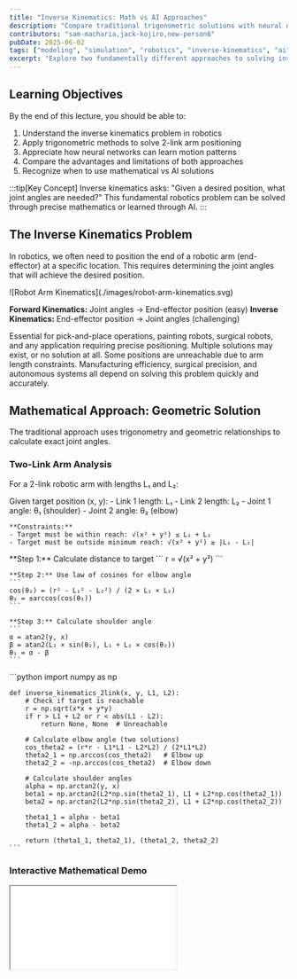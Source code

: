 ```yaml
---
title: "Inverse Kinematics: Math vs AI Approaches"
description: "Compare traditional trigonometric solutions with neural network approaches for robotic arm control and motion planning"
contributors: "sam-macharia,jack-kojiro,new-person6"
pubDate: 2025-06-02
tags: ["modeling", "simulation", "robotics", "inverse-kinematics", "ai", "neural-networks"]
excerpt: "Explore two fundamentally different approaches to solving inverse kinematics: classical mathematical methods using trigonometry versus modern AI techniques using neural networks."
---
```



<UniversalContributors 
  contributors={frontmatter.contributors}
/>

## Learning Objectives

By the end of this lecture, you should be able to:

1. Understand the inverse kinematics problem in robotics
2. Apply trigonometric methods to solve 2-link arm positioning
3. Appreciate how neural networks can learn motion patterns
4. Compare the advantages and limitations of both approaches
5. Recognize when to use mathematical vs AI solutions

:::tip[Key Concept]
Inverse kinematics asks: "Given a desired position, what joint angles are needed?" This fundamental robotics problem can be solved through precise mathematics or learned through AI.
:::

## The Inverse Kinematics Problem

In robotics, we often need to position the end of a robotic arm (end-effector) at a specific location. This requires determining the joint angles that will achieve the desired position.

<div style={{ display: 'flex', justifyContent: 'center', width: '100%' }}>
![Robot Arm Kinematics](./images/robot-arm-kinematics.svg)
</div>

**Forward Kinematics:** Joint angles → End-effector position (easy)
**Inverse Kinematics:** End-effector position → Joint angles (challenging)

<CardGrid>
  <Card title="Why It Matters">
    Essential for pick-and-place operations, painting robots, surgical robots, and any application requiring precise positioning.
  </Card>
  <Card title="The Challenge">
    Multiple solutions may exist, or no solution at all. Some positions are unreachable due to arm length constraints.
  </Card>
  <Card title="Real-World Impact">
    Manufacturing efficiency, surgical precision, and autonomous systems all depend on solving this problem quickly and accurately.
  </Card>
</CardGrid>

## Mathematical Approach: Geometric Solution

The traditional approach uses trigonometry and geometric relationships to calculate exact joint angles.

### Two-Link Arm Analysis

For a 2-link robotic arm with lengths L₁ and L₂:

<Tabs>
  <TabItem label="Geometric Setup">
    Given target position (x, y):
    - Link 1 length: L₁
    - Link 2 length: L₂  
    - Joint 1 angle: θ₁ (shoulder)
    - Joint 2 angle: θ₂ (elbow)
    
    **Constraints:**
    - Target must be within reach: √(x² + y²) ≤ L₁ + L₂
    - Target must be outside minimum reach: √(x² + y²) ≥ |L₁ - L₂|
  </TabItem>
  <TabItem label="Mathematical Solution">
    **Step 1:** Calculate distance to target
    ```
    r = √(x² + y²)
    ```
    
    **Step 2:** Use law of cosines for elbow angle
    ```
    cos(θ₂) = (r² - L₁² - L₂²) / (2 × L₁ × L₂)
    θ₂ = ±arccos(cos(θ₂))
    ```
    
    **Step 3:** Calculate shoulder angle
    ```
    α = atan2(y, x)
    β = atan2(L₂ × sin(θ₂), L₁ + L₂ × cos(θ₂))
    θ₁ = α - β
    ```
  </TabItem>
  <TabItem label="Implementation">
    ```python
    import numpy as np
    
    def inverse_kinematics_2link(x, y, L1, L2):
        # Check if target is reachable
        r = np.sqrt(x*x + y*y)
        if r > L1 + L2 or r < abs(L1 - L2):
            return None, None  # Unreachable
        
        # Calculate elbow angle (two solutions)
        cos_theta2 = (r*r - L1*L1 - L2*L2) / (2*L1*L2)
        theta2_1 = np.arccos(cos_theta2)   # Elbow up
        theta2_2 = -np.arccos(cos_theta2)  # Elbow down
        
        # Calculate shoulder angles
        alpha = np.arctan2(y, x)
        beta1 = np.arctan2(L2*np.sin(theta2_1), L1 + L2*np.cos(theta2_1))
        beta2 = np.arctan2(L2*np.sin(theta2_2), L1 + L2*np.cos(theta2_2))
        
        theta1_1 = alpha - beta1
        theta1_2 = alpha - beta2
        
        return (theta1_1, theta2_1), (theta1_2, theta2_2)
    ```
  </TabItem>
</Tabs>

### Interactive Mathematical Demo

<div style={{ width: '100%', height: '1200px', marginBottom: '2rem' }}>
  <iframe 
    src="/education/modeling-and-simulation/components/math-inverse-kinematics.html" 
    style={{ width: '100%', height: '100%', border: 'none', borderRadius: '8px' }}
    title="Math Approach to Inverse Kinematics" 
  />
</div>

**Try this:** Manually set different target positions and observe how the mathematical solution instantly calculates the exact joint angles needed. Notice the two possible configurations (elbow up/down) for most positions.

## AI Approach: Neural Network Learning

Instead of deriving equations, we can train a neural network to learn the relationship between positions and joint angles from data.

### Neural Network Architecture

<Tabs>
  <TabItem label="Network Design">
    **Input Layer:** Target position (x, y)
    **Hidden Layers:** 2-3 layers with 16-32 neurons each
    **Output Layer:** Joint angles (θ₁, θ₂)
    **Activation:** ReLU for hidden layers, linear for output
    
    ```python
    import tensorflow as tf
    
    model = tf.keras.Sequential([
        tf.keras.layers.Dense(32, activation='relu', input_shape=(2,)),
        tf.keras.layers.Dense(32, activation='relu'),
        tf.keras.layers.Dense(16, activation='relu'),
        tf.keras.layers.Dense(2, activation='linear')  # θ₁, θ₂
    ])
    ```
  </TabItem>
  <TabItem label="Training Data">
    **Data Generation:**
    1. Generate random joint angles
    2. Calculate resulting end-effector positions (forward kinematics)
    3. Create (position → angles) training pairs
    
    ```python
    def generate_training_data(n_samples=10000):
        theta1 = np.random.uniform(-np.pi, np.pi, n_samples)
        theta2 = np.random.uniform(-np.pi, np.pi, n_samples)
        
        # Forward kinematics
        x = L1 * np.cos(theta1) + L2 * np.cos(theta1 + theta2)
        y = L1 * np.sin(theta1) + L2 * np.sin(theta1 + theta2)
        
        positions = np.column_stack([x, y])
        angles = np.column_stack([theta1, theta2])
        
        return positions, angles
    ```
  </TabItem>
  <TabItem label="Training Process">
    **Loss Function:** Mean squared error between predicted and actual angles
    **Optimization:** Adam optimizer with learning rate scheduling
    **Regularization:** Dropout and early stopping to prevent overfitting
    
    ```python
    model.compile(
        optimizer='adam',
        loss='mse',
        metrics=['mae']
    )
    
    history = model.fit(
        train_positions, train_angles,
        validation_data=(val_positions, val_angles),
        epochs=100,
        batch_size=32,
        callbacks=[
            tf.keras.callbacks.EarlyStopping(patience=10),
            tf.keras.callbacks.ReduceLROnPlateau(patience=5)
        ]
    )
    ```
  </TabItem>
</Tabs>

### Interactive AI Demo

<div style={{ width: '100%', height: '1200px', marginBottom: '2rem' }}>
  <iframe 
    src="/education/modeling-and-simulation/components/ai-inverse-kinematics.html" 
    style={{ width: '100%', height: '100%', border: 'none', borderRadius: '8px' }}
    title="AI Approach to Inverse Kinematics" 
  />
</div>

**Try this:** Manually set target positions and see how the neural network predicts joint angles. Notice how it learns smooth motion patterns and handles the workspace boundaries. The prediction may not be as precise as the mathematical solution but shows learned behavior.

## Comparing Both Approaches

<CardGrid>
  <Card title="Mathematical Approach" icon="document">
    **Advantages:**
    - Exact solutions when they exist
    - Instant computation
    - Predictable and interpretable
    - No training data required
    
    **Disadvantages:**
    - Complex for >2 joints
    - Doesn't handle constraints well
    - Multiple solutions require selection logic
    - Difficult for non-standard geometries
  </Card>
  <Card title="AI Approach" icon="star">
    **Advantages:**
    - Handles complex geometries
    - Can incorporate constraints naturally
    - Scales to many joints
    - Learns from demonstrations
    
    **Disadvantages:**
    - Requires training data
    - Approximate solutions
    - Black box behavior
    - Training time and computational overhead
  </Card>
</CardGrid>

### Performance Comparison

| Aspect | Mathematical | AI/Neural Network |
|--------|-------------|-------------------|
| **Accuracy** | Exact (when solvable) | Approximate (~1-5% error) |
| **Speed** | Microseconds | Milliseconds |
| **Complexity** | Exponential with joints | Linear with network size |
| **Flexibility** | Rigid, geometry-specific | Adaptable to any configuration |
| **Interpretability** | Fully interpretable | Black box |
| **Training** | None required | Hours to days |

## Real-World Applications

### When to Use Mathematical Approaches

- **Precision manufacturing:** CNC machines, 3D printers
- **Simple robots:** 2-3 DOF arms where exact solutions exist
- **Real-time control:** High-frequency control loops
- **Safety-critical systems:** Medical robots, automotive systems

### When to Use AI Approaches

- **Complex robots:** 6+ DOF industrial arms
- **Obstacle avoidance:** Path planning with environmental constraints
- **Human-robot interaction:** Learning from demonstration
- **Non-standard geometries:** Soft robots, cable-driven systems

## Practical Example: Pick and Place Robot

<Card title="Industrial Application" icon="open-book">

A pick-and-place robot needs to move objects from position A(0.3, 0.2) to position B(0.5, 0.4) meters. The robot has two links: L₁ = 0.3m, L₂ = 0.25m.

Calculate the joint angles for both positions using the mathematical approach.

</Card>

<details>
<summary>Solution</summary>

**Position A (0.3, 0.2):**

Distance: r = √(0.3² + 0.2²) = √(0.09 + 0.04) = 0.36m

Check reachability: 0.05m ≤ 0.36m ≤ 0.55m ✓

Elbow angle:
cos(θ₂) = (0.36² - 0.3² - 0.25²) / (2 × 0.3 × 0.25) = -0.277
θ₂ = ±arccos(-0.277) = ±106.1°

For elbow up (θ₂ = 106.1°):
α = arctan2(0.2, 0.3) = 33.7°
β = arctan2(0.25×sin(106.1°), 0.3 + 0.25×cos(106.1°)) = 82.4°
θ₁ = 33.7° - 82.4° = -48.7°

**Position B (0.5, 0.4):**

Distance: r = √(0.5² + 0.4²) = √(0.25 + 0.16) = 0.64m

This exceeds maximum reach (0.55m), so position B is unreachable!

**Solution:** Robot needs to be repositioned or a longer arm is required.
</details>

## Assignment: Hybrid Approach

<Card title="Advanced Challenge" icon="pencil">

Implement a hybrid system that:

1. Uses mathematical IK when exact solutions exist
2. Falls back to neural network for complex constraints
3. Compare accuracy and speed for 100 random target positions
4. Identify scenarios where each approach excels

**Bonus:** Add obstacle avoidance to the AI approach by including obstacle positions in the input data during training.

</Card>

## Key Takeaways

- **Mathematical IK** provides exact, fast solutions for simple geometries
- **AI approaches** excel with complex robots and learned behaviors  
- **Hybrid systems** can combine the best of both approaches
- **Problem complexity** determines which method is most appropriate
- **Real-world robotics** often requires both approaches for different situations

The future of robotics lies in intelligently combining precise mathematical foundations with adaptive AI capabilities.

## Next Steps

With these fundamentals, you can explore:
- **Multi-DOF robots:** 6+ joint industrial manipulators
- **Redundancy resolution:** Choosing optimal solutions when multiple exist
- **Real-time planning:** Motion planning with dynamic obstacles
- **Learning from demonstration:** Teaching robots through human examples

<ModelingSimulationComments />
<TawkWidget />
<Copyright />
